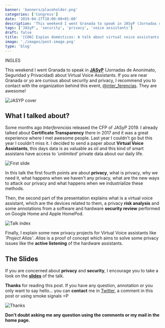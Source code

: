 ```yaml
---
banner: 'banners/placeholder.png'
categories: ['Congress']
date: '2019-04-27T10:00:00+01:00'
description: 'This weekend I went Granada to speak in JASyP (Jornadas de Anonimato, Seguridad y Privacidad) about Virtual Voice Assistants. If you are near Granada or yo are curious about security and privacy, I recommend you to contact with them.'
tags: ['JASyP', 'security', 'privacy', 'voice assistants']
draft: false
title: '[CON] Espías domésticos: A talk about virtual voice assistants'
image: './images/post-image.png'
type: 'blog'
---
```


INGLES

This weekend I went Granada to speak in **[JASyP](https://interferencias.tech/jasyp/)** (Jornadas de Anonimato, Seguridad y Privacidad) about Virtual Voice Assistants. If you are near Granada or yo are curious about security and privacy, I recommend you to contact with the organization behind this event, [@inter_ferencias](https://twitter.com/Inter_ferencias). They are awesome!

![JASYP cover](/images/jasyp.png)

## What I talked about?

Some months ago _Interferencias_ released the CFP of JASyP 2019. I already talked about **Certificate Transparency** there in 2017 and it was a great experience where I met awesome people. Last year I couldn't go but this year I couldn't miss it. I decided to send a paper about **Virtual Voice Assistants**, this days data is as valuable as oil and this kind of smart assistans have access to _'unlimited'_ private data about our daily life.

![First slide](/images/cover.jpg)

In this talk the first fourth points are about **privacy**, what is privacy, why we need it, what happens when we haven't any privacy, what are the new ways to attack our privacy and what happens when we industrialize these methods.

Then, the second part of the presentation explains what is a virtual voice assistant, which are the devices related to them, a privacy **risk analysis** and some annotations from a software and hardware **security review** performed on Google Home and Apple HomePod.

![Talk index](/images/index.png)

Finally, I explain some new privacy projects for Virtual Voice assistants like _'Project Alias'_. _Alias_ is a proof of concept which aims to solve some privacy issues like the **active listening** of the hardware assistants.

## The Slides

If you are concerned about **privacy** and **security**, I encourage you to take a look on the [**slides**](https://docs.google.com/presentation/d/1qguUIEktor6wzUed0-gMfRtfOTAUK1QzwtI2StDeZQU/edit?usp=sharing) of the talk.

**Thanks** for reading this post. If you have any question, annotation or you only want to say hello... you can **contact** me in [Twitter](https://twitter.com/coke727), a comment in this post or using smoke signals =P

![Thanks](../tizonaconf-2019/images/thanks.png)

**Don't doubt asking me any question using the comments or my mail in the home page.**
